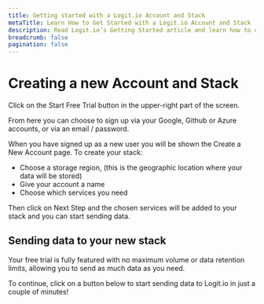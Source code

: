 ```yaml
---
title: Getting started with a Logit.io Account and Stack
metaTitle: Learn How to Get Started with a Logit.io Account and Stack
description: Read Logit.io’s Getting Started article and learn how to create a new user account and stack on the Logit.io platform
breadcrumb: false
pagination: false
---
```


# Creating a new Account and Stack

Click on the Start Free Trial button in the upper-right part of the screen.

From here you can choose to sign up via your Google, Github or Azure accounts, or via an email / password.

When you have signed up as a new user you will be shown the Create a New Account page. To create your stack:
- Choose a storage region, (this is the geographic location where your data will be stored)
- Give your account a name
- Choose which services you need

Then click on Next Step and the chosen services will be added to your stack and you can start sending data.

## Sending data to your new stack

<Callout type="info">
  Your free trial is fully featured with no maximum volume or data retention limits, allowing you to send as much data as you need.
</Callout>

To continue, click on a button below to start sending data to Logit.io in just a couple of minutes!

<Cards>
  <Card title="Send Logs" href="/log-management/getting-started" />
  <Card title="Send Metrics" href="/infrastructure-metrics/getting-started" />
  <Card title="Send Traces" href="/application-performance-monitoring/getting-started" />
  <Card title="Connect to Opensearch" href="/opensearch/creating-opensearch-cluster" />
</Cards>